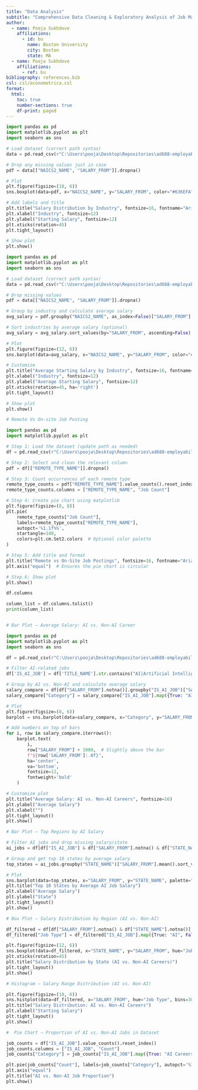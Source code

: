 ```yaml
---
title: "Data Analysis"
subtitle: "Comprehensive Data Cleaning & Exploratory Analysis of Job Market Trends"
author:
  - name: Pooja Sukhdeve
    affiliations:
      - id: bu
        name: Boston University
        city: Boston
        state: MA
  - name: Pooja Sukhdeve
    affiliations:
      - ref: bu
bibliography: references.bib
csl: csl/econometrica.csl
format: 
  html:
    toc: true
    number-sections: true
    df-print: paged
---
```

```python
import pandas as pd
import matplotlib.pyplot as plt
import seaborn as sns

# Load dataset (correct path syntax)
data = pd.read_csv(r"C:\Users\pooja\Desktop\Repositories\ad688-employability-sp25A1-pooja\lightcast_job_postings.csv")

# Drop any missing values just in case
pdf = data[["NAICS2_NAME", "SALARY_FROM"]].dropna()

# Plot
plt.figure(figsize=(10, 6))
sns.boxplot(data=pdf, x="NAICS2_NAME", y="SALARY_FROM", color="#636EFA")

# Add labels and title
plt.title("Salary Distribution by Industry", fontsize=16, fontname="Arial")
plt.xlabel("Industry", fontsize=12)
plt.ylabel("Starting Salary", fontsize=12)
plt.xticks(rotation=45)
plt.tight_layout()

# Show plot
plt.show()

import pandas as pd
import matplotlib.pyplot as plt
import seaborn as sns

# Load dataset (correct path syntax)
data = pd.read_csv(r"C:\Users\pooja\Desktop\Repositories\ad688-employability-sp25A1-pooja\lightcast_job_postings.csv")

# Drop missing values
pdf = data[["NAICS2_NAME", "SALARY_FROM"]].dropna()

# Group by industry and calculate average salary
avg_salary = pdf.groupby("NAICS2_NAME", as_index=False)["SALARY_FROM"].mean()

# Sort industries by average salary (optional)
avg_salary = avg_salary.sort_values(by="SALARY_FROM", ascending=False)

# Plot
plt.figure(figsize=(12, 6))
sns.barplot(data=avg_salary, x="NAICS2_NAME", y="SALARY_FROM", color="#636EFA")

# Customize
plt.title("Average Starting Salary by Industry", fontsize=16, fontname="Arial")
plt.xlabel("Industry", fontsize=12)
plt.ylabel("Average Starting Salary", fontsize=12)
plt.xticks(rotation=45, ha='right')
plt.tight_layout()

# Show plot
plt.show()

# Remote Vs On-site Job Posting

import pandas as pd
import matplotlib.pyplot as plt

# Step 1: Load the dataset (update path as needed)
df = pd.read_csv(r"C:\Users\pooja\Desktop\Repositories\ad688-employability-sp25A1-pooja\lightcast_job_postings.csv")

# Step 2: Select and clean the relevant column
pdf = df[["REMOTE_TYPE_NAME"]].dropna()

# Step 3: Count occurrences of each remote type
remote_type_counts = pdf["REMOTE_TYPE_NAME"].value_counts().reset_index()
remote_type_counts.columns = ["REMOTE_TYPE_NAME", "Job Count"]

# Step 4: Create pie chart using matplotlib
plt.figure(figsize=(8, 8))
plt.pie(
    remote_type_counts["Job Count"],
    labels=remote_type_counts["REMOTE_TYPE_NAME"],
    autopct='%1.1f%%',
    startangle=140,
    colors=plt.cm.Set2.colors  # Optional color palette
)

# Step 5: Add title and format
plt.title("Remote vs On-Site Job Postings", fontsize=16, fontname="Arial")
plt.axis("equal")  # Ensures the pie chart is circular

# Step 6: Show plot
plt.show()

df.columns

column_list = df.columns.tolist()
print(column_list)


# Bar Plot – Average Salary: AI vs. Non-AI Career

import pandas as pd
import matplotlib.pyplot as plt
import seaborn as sns

df = pd.read_csv(r"C:\Users\pooja\Desktop\Repositories\ad688-employability-sp25A1-pooja\lightcast_job_postings.csv")

# Filter AI-related jobs
df['IS_AI_JOB'] = df['TITLE_NAME'].str.contains("AI|Artificial Intelligence|Machine Learning|Data Scientist", case=False, na=False)

# Group by AI vs. Non-AI and calculate average salary
salary_compare = df[df["SALARY_FROM"].notna()].groupby("IS_AI_JOB")["SALARY_FROM"].mean().reset_index()
salary_compare["Category"] = salary_compare["IS_AI_JOB"].map({True: "AI Careers", False: "Non-AI Careers"})

# Plot
plt.figure(figsize=(8, 6))
barplot = sns.barplot(data=salary_compare, x="Category", y="SALARY_FROM", palette=["#cdb4db", "#fcbf49"])

# Add numbers on top of bars
for i, row in salary_compare.iterrows():
    barplot.text(
        i, 
        row["SALARY_FROM"] + 1000,  # Slightly above the bar
        f"${row['SALARY_FROM']:.0f}", 
        ha='center', 
        va='bottom', 
        fontsize=12, 
        fontweight='bold'
    )

# Customize plot
plt.title("Average Salary: AI vs. Non-AI Careers", fontsize=16)
plt.ylabel("Average Salary")
plt.xlabel("")
plt.tight_layout()
plt.show()

# Bar Plot – Top Regions by AI Salary

# Filter AI jobs and drop missing salary/state
ai_jobs = df[df["IS_AI_JOB"] & df["SALARY_FROM"].notna() & df["STATE_NAME"].notna()]

# Group and get top 10 states by average salary
top_states = ai_jobs.groupby("STATE_NAME")["SALARY_FROM"].mean().sort_values(ascending=False).head(10).reset_index()

# Plot
sns.barplot(data=top_states, x="SALARY_FROM", y="STATE_NAME", palette="viridis")
plt.title("Top 10 States by Average AI Job Salary")
plt.xlabel("Average Salary")
plt.ylabel("State")
plt.tight_layout()
plt.show()

# Box Plot – Salary Distribution by Region (AI vs. Non-AI)

df_filtered = df[df["SALARY_FROM"].notna() & df["STATE_NAME"].notna()]
df_filtered["Job Type"] = df_filtered["IS_AI_JOB"].map({True: "AI", False: "Non-AI"})

plt.figure(figsize=(12, 6))
sns.boxplot(data=df_filtered, x="STATE_NAME", y="SALARY_FROM", hue="Job Type")
plt.xticks(rotation=45)
plt.title("Salary Distribution by State (AI vs. Non-AI Careers)")
plt.tight_layout()
plt.show()

# Histogram – Salary Range Distribution (AI vs. Non-AI)

plt.figure(figsize=(10, 6))
sns.histplot(data=df_filtered, x="SALARY_FROM", hue="Job Type", bins=30, kde=True, element="step")
plt.title("Salary Distribution: AI vs. Non-AI Careers")
plt.xlabel("Starting Salary")
plt.tight_layout()
plt.show()

#  Pie Chart – Proportion of AI vs. Non-AI Jobs in Dataset

job_counts = df["IS_AI_JOB"].value_counts().reset_index()
job_counts.columns = ["IS_AI_JOB", "Count"]
job_counts["Category"] = job_counts["IS_AI_JOB"].map({True: "AI Careers", False: "Non-AI Careers"})

plt.pie(job_counts["Count"], labels=job_counts["Category"], autopct='%1.1f%%', startangle=140, colors=plt.cm.Set2.colors)
plt.axis("equal")
plt.title("AI vs. Non-AI Job Proportion")
plt.show()


```